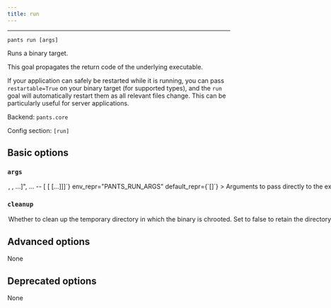 ```yaml
---
title: run
---
```



---

```
pants run [args]
```

Runs a binary target.

This goal propagates the return code of the underlying executable.

If your application can safely be restarted while it is running, you can pass `restartable=True` on your binary target (for supported types), and the `run` goal will automatically restart them as all relevant files change. This can be particularly useful for server applications.

Backend: <span className="color--primary">`pants.core`</span>

Config section: <span className="color--primary">`[run]`</span>

<span className={styles.options}>

## Basic options

### `args`

<Option
  cli_repr={`--run-args="[<shell_str>, <shell_str>, ...]", ... -- [<shell_str> [<shell_str> [...]]]`}
  env_repr="PANTS_RUN_ARGS"
  default_repr={`[]`}
>

Arguments to pass directly to the executed target, e.g. `--run-args="val1 val2
  --debug"`

</Option>

### `cleanup`

<Option
  cli_repr={`--[no-]run-cleanup`}
  env_repr="PANTS_RUN_CLEANUP"
  default_repr={`True`}
>

Whether to clean up the temporary directory in which the binary is chrooted.
Set to false to retain the directory, e.g., for debugging.

</Option>

## Advanced options

None

## Deprecated options

None

</span>
